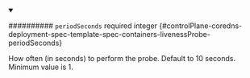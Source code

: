 
<details className="config-field" data-expandable="false" open>
<summary>

########## `periodSeconds` <span className="config-field-required" data-required="false">required</span> <span className="config-field-type">integer</span> <span className="config-field-default"></span> <span className="config-field-enum"></span> {#controlPlane-coredns-deployment-spec-template-spec-containers-livenessProbe-periodSeconds}

How often (in seconds) to perform the probe.
Default to 10 seconds. Minimum value is 1.

</summary>



</details>
